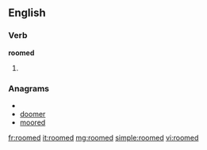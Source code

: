 ==English==

===Verb===
'''roomed'''

# {{past of|[[room]]}}

===Anagrams===
* {{alphagram|demoor}}
* [[doomer#English|doomer]]
* [[moored#English|moored]]

[[fr:roomed]]
[[it:roomed]]
[[mg:roomed]]
[[simple:roomed]]
[[vi:roomed]]